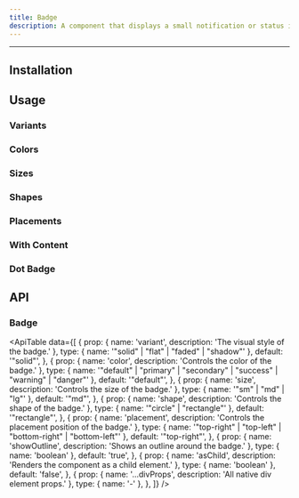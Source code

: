 ```yaml
---
title: Badge
description: A component that displays a small notification or status indicator.
---
```



<ComponentLinks name="Badge" />

---

## Installation

<PackageManagers packageName="badge" />

## Usage

<CodeDemo code={BadgeDemos.usage} />

### Variants

<CodeDemo code={BadgeDemos.variants} />

### Colors

<CodeDemo code={BadgeDemos.colors} />

### Sizes

<CodeDemo code={BadgeDemos.sizes} />

### Shapes

<CodeDemo code={BadgeDemos.shapes} />

### Placements

<CodeDemo code={BadgeDemos.placements} />

### With Content

<CodeDemo code={BadgeDemos.withContent} />

### Dot Badge

<CodeDemo code={BadgeDemos.dotBadge} />

## API

### Badge

<ApiTable
  data={[
    {
      prop: { name: 'variant', description: 'The visual style of the badge.' },
      type: { name: '"solid" | "flat" | "faded" | "shadow"' },
      default: '"solid"',
    },
    {
      prop: { name: 'color', description: 'Controls the color of the badge.' },
      type: { name: '"default" | "primary" | "secondary" | "success" | "warning" | "danger"' },
      default: '"default"',
    },
    {
      prop: { name: 'size', description: 'Controls the size of the badge.' },
      type: { name: '"sm" | "md" | "lg"' },
      default: '"md"',
    },
    {
      prop: { name: 'shape', description: 'Controls the shape of the badge.' },
      type: { name: '"circle" | "rectangle"' },
      default: '"rectangle"',
    },
    {
      prop: { name: 'placement', description: 'Controls the placement position of the badge.' },
      type: { name: '"top-right" | "top-left" | "bottom-right" | "bottom-left"' },
      default: '"top-right"',
    },
    {
      prop: { name: 'showOutline', description: 'Shows an outline around the badge.' },
      type: { name: 'boolean' },
      default: 'true',
    },
    {
      prop: { name: 'asChild', description: 'Renders the component as a child element.' },
      type: { name: 'boolean' },
      default: 'false',
    },
    {
      prop: { name: '...divProps', description: 'All native div element props.' },
      type: { name: '-' },
    },
  ]}
/>